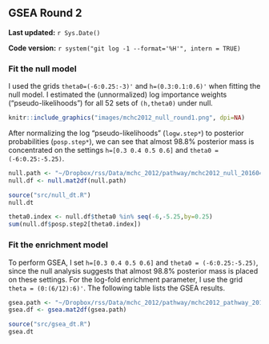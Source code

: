 ## GSEA Round 2 {#mchc2012-2}

**Last updated:** `r Sys.Date()`

**Code version:** `r system("git log -1 --format='%H'", intern = TRUE)`

### Fit the null model

I used the grids `theta0=(-6:0.25:-3)'` and `h=(0.3:0.1:0.6)'` when fitting the null model. I estimated the (unnormalized) log importance weights ("pseudo-likelihoods") for all 52 sets of `(h,theta0)` under null.

```r
knitr::include_graphics("images/mchc2012_null_round1.png", dpi=NA)
```

After normalizing the log "pseudo-likelihoods" (`logw.step*`) to posterior probabilities (`posp.step*`), we can see that almost 98.8% posterior mass is concentrated on the settings `h=[0.3 0.4 0.5 0.6]` and `theta0 = (-6:0.25:-5.25)`.
```r
null.path <- "~/Dropbox/rss/Data/mchc_2012/pathway/mchc2012_null_201604.mat"
null.df <- null.mat2df(null.path)
```

```r
source("src/null_dt.R")
null.dt
```

```r
theta0.index <- null.df$theta0 %in% seq(-6,-5.25,by=0.25) 
sum(null.df$posp.step2[theta0.index]) 
```

### Fit the enrichment model

To perform GSEA, I set `h=[0.3 0.4 0.5 0.6]` and `theta0 = (-6:0.25:-5.25)`, since the null analysis suggests that almost 98.8% posterior mass is placed on these settings. For the log-fold enrichment parameter, I use the grid `theta = (0:(6/12):6)'`. The following table lists the GSEA results. 
```r
gsea.path <- "~/Dropbox/rss/Data/mchc_2012/pathway/mchc2012_pathway_201604.mat"
gsea.df <- gsea.mat2df(gsea.path) 
```

```r
source("src/gsea_dt.R")
gsea.dt
```


